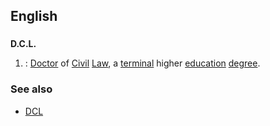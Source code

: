 ==English==

==={{Abbreviation}}===
'''D.C.L.'''
# {{UK}}: [[Doctor]] of [[Civil]] [[Law]], a [[terminal]] higher [[education]] [[degree]].

===See also===
*[[DCL]]